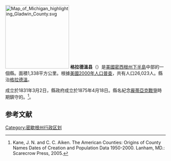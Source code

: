 {{noteTA
|T=zh-hans:格拉德温县 (密歇根州);zh-hk:格拉德溫縣 (密歇根州);zh-tw:格拉德溫郡 (密西根州);
|1=zh-hans:县;zh-hk:縣;zh-tw:郡;
}}

[[File:Map_of_Michigan_highlighting_Gladwin_County.svg|200px]]
'''格拉德溫县'''（{{lang-en|Gladwin County}}）是[[美國|美國]][[密西根州|密西根州]][[下半島|下半島]]中部的一個縣。面積1,338平方公里。根據[[美國2000年人口普查|美國2000年人口普查]]，共有人口26,023人。縣治[[格拉德溫_(密西根州)|格拉德溫]]。

成立於1831年3月2日，縣政府成立於1875年4月18日。縣名紀念[[龐蒂亞克戰爭|龐蒂亞克戰爭]]時期鎮守{{link-en|底特律堡|Fort Detroit}}的{{link-en|亨利·格拉德溫|Henry Gladwin}}。<ref>Kane, J. N. and C. C. Aiken. The American Counties: Origins of County Names Dates of Creation and Population Data 1950-2000. Lanham, MD.: Scarecrow Press, 2005.</ref>。

==参考文献==
<div class="references-small">
<references />
</div>

{{Michigan}}
{{Michigan-stub}}
{{DEFAULTSORT:Gladwin County, Michigan}}
 
[[Category:密歇根州行政区划|Category:密歇根州行政区划]]